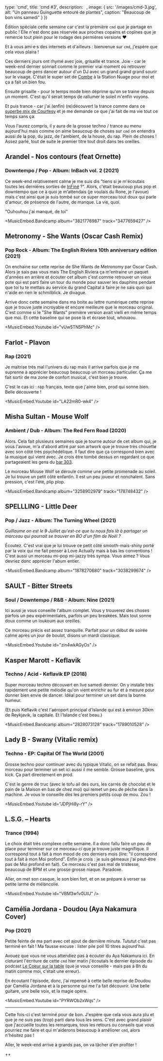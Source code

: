 

  type: 'cmd',
  title: 'cmd #3',
  description: `
`,
  image: {
    src: '/images/cmd-3.jpg',
    alt: "Un panneau Guinguette entouré de plantes",
    caption: "Beaucoup de bon vins samedi"
  }
}) 

Édition spéciale cette semaine car c'est la première `cmd` que je partage en
public ! Elle n'est donc pas réservée aux proches copains et copines que je
remercie tout plein pour le rodage des permières versions ♥

Et à vous ami·e·s des internets et d'ailleurs : bienvenue sur `cmd`, j'espère que
cela vous plaira !

Ces derniers jours ont rhymé avec joie, grisaille et trance. Joie - car le
week-end dernier sonnait comme le premier vrai moment où retrouver beaucoup de
gens dancer autour d'un DJ avec un grand grand grand sourir sur le visage.
C'était le super set de [Combe](https://www.facebook.com/djCombe) à la Station
Nuage pour moi et ça a fait un bien fou.

Ensuite grisaille - pour le temps mode bien déprime qu'on se traine depuis un
moment. C'est qu'il serait temps de rallumer le soleil m'enfin voyons.

Et puis trance - car j'ai (enfin) (re)découvert la trance comme dans ce
[superbe mix de Courtesy](https://www.youtube.com/watch?v=yEgV-alFoIU) et je me
demande ce que j'ai fait de ma vie tout ce temps sans ça.

Vous l'aurez compris, il y aura de la grosse techno / trance au menu aujourd'hui
mais comme on aime beaucoup de choses sur `cmd` on entendra aussi de la pop, du
jazz, de l'ambient, de la house, du rap. Plein de choses ! Assez parlé, tout de
suite le premier titre tout droit dans tes oreilles.


## Arandel - Nos contours (feat Ornette)
### Downtempo / Pop - Album: InBach vol. 2 (2021)

Ce week-end relativement calme je me suis dis "tiens si je m'écoutais toutes les
dernières sorties de [InFiné](https://infine-rec.bandcamp.com/artists) ?".
Alors, c'était beaucoup plus pop et downtempo que ce à quoi je m'attendais (je
voulais du Rone, je l'avoue) mais c'est ainsi que je suis tombé sur ce super
morceau tout doux qui parle d'amour, de présence de l'autre, de manque. La vie,
quoi.

"Ouhouhou j'ai manqué, de toi"

<MusicEmbed.Bandcamp album="3821776987" track="3477659427" />


## Metronomy - She Wants (Oscar Cash Remix)
### Pop Rock - Album: The English Riviera 10th anniversary edition (2021)

On enchaine sur cette reprise de She Wants de Metronomy par Oscar Cash. Alors
je sais pas vous mais The English Riviera ça m'entraine un paquet d'années en
arrière et écouter cet album c'est comme retrouver un vieux pote qui est
parti faire un tour du monde pour sauver les dauphins pendant que toi tu te
mettais au service du grand Capital à faire je ne sais quoi qui n'aide en rien
le schmilblick. Je divague.

Arrive donc cette semaine dans ma boite au lettre numérique cette reprise que je
trouve juste incroyable et encore meilleure que le morceau original. C'est comme
si le "She Wants" première version avait vielli en même temps que moi.
Et cette baseline qui se pose là et écrase tout, whouaou.

<MusicEmbed.Youtube id="vUw5TN5PhMc" />


## Farlot - Plavon 
### Rap (2021)

Je maitrise très mal l'univers du rap mais il arrive parfois que je me suprenne
à apprécier beaucoup beaucoup un morceau particulier. Ça me fait sortir de ma
zone de confort musical, c'est bien je trouve.

C'est le cas ici : rap français, texte que j'aime bien, prod qui sonne bien.
Belle découverte !

<MusicEmbed.Youtube id="LA22mR0-wk4" />


## Misha Sultan - Mouse Wolf
### Ambient / Dub - Album: The Red Fern Road (2020)

Alors. Cela fait plusieurs semaines que je tourne autour de cet album qui, je
vous l'avoue, m'a d'abord attiré par son artwork que je trouve très chouette
avec son côté très psychédélique. Il faut dire que ça correspond bien avec la
musique qui vient avec. Je crois être tombé dessus en regardant ce que
partageaient les gens du [bar 303](https://www.instagram.com/bar303nantes/).

Le morceau Mouse Wolf se déroule comme une petite promenade au soleil. Je lui
trouve un petit côté enfantin. Il est  un peu joueur et nonchalent. Sans
pression, c'est l'été, plip plop.

<MusicEmbed.Bandcamp album="3258902979" track="178748432" />


## SPELLLING - Little Deer
### Pop / Jazz - Album: The Turning Wheel (2021)

*Guillaume on est le 9 Juillet qu'est-ce que tu nous fais là à partager un
morceau qui pourrait se trouver en BO d'un film de Noël ?*

Écoutez. C'est vrai que je lui trouve ce petit côté smooth-mais-shiny porté par
la voix qui me fait penser à Love Actually mais à bas les conventions ! C'est
aussi un morceau mi-pop mi-jazzy très sympa. Vous aimez ? Vous devriez donc
apprécier l'abum entier.

<MusicEmbed.Bandcamp album="1878270680" track="3038299674" />


## SAULT - Bitter Streets
### Soul / Downtempo / R&B - Album: Nine (2021)

Ici aussi je vous conseille l'album complet. Vous y trouverez des choses
parfois un peu expérimentales, parfois un peu breakées. Mais tout
sonne doux comme un loukoum aux oreilles. 

Ce morceau précis est assez tranquille. Parfait pour un début de soirée calme
après un jour de boulot, disons un mardi classique.

<MusicEmbed.Youtube id="zin4wkAGyOs" />


## Kasper Marott - Keflavik
### Techno / Acid - Keflavik EP (2018)

Super morceau techno découvert en live samedi dernier. On y installe très
rapidement une petite mélodie qu'on vient enrichir au fur et à mesure pour
donner bien envie de dancer. Idéal pour terminer un set dans la bonne humeur.

(Et puis Keflavik c'est l'aéroport principal d'Islande qui est à environ 30km de
Reykjavik, la capitale. Et l'Islande c'est beau.)

<MusicEmbed.Bandcamp album="2828073128" track="1789010528" />


## Lady B - Swany (Vitalic remix)
### Techno - EP: Capital Of The World (2001)

Grosse techno pour continuer avec du typique Vitalic, on se refait pas. Beau
morceau pour terminer un set ici aussi il me semble. Grosse baseline, gros
kick. Ça part directement en prod.

C'est le genre de truc (avec le tofu ail des ours, les carrés de chocolat et le
pain de la Maison en bas de chez moi) qui remet un peu de pêche dans la machine.
Je vous le conseille dès les premiers petits coup de mou. Zou !

<MusicEmbed.Youtube id="JDPjHi8y-rY" />


## L.S.G. – Hearts
### Trance (1994)

Le choix était très complexe cette semaine.
Il a donc fallu faire un peu de place pour terminer sur ce morceau-ci que je
trouve juste magnifique.
Il correspond tout à fait à mon mood de ces derniers mois (lire: 
"il correspond tout à fait à mon Moi profond". Enfin je crois : je suis gémeaux 
j'ai peut-être pas de Moi profond en fait). Ce morceau c'est pas mal de
tristesse, beaucoup de BPM et une grosse grosse niaque. Paradoxe.

Aller, on met son casque, le son bien fort, et on se prépare à verser sa petite
larme de mélancolie.

<MusicEmbed.Youtube id="VBM3w1v0UIU" />


## Camélia Jordana - Doudou (Aya Nakamura Cover)
### Pop (2021)

Petite feinte de ma part avec cet ajout de dernière minute. Tututut c'est pas
terminé en fait ! Ma fausse excuse : lister pile poil 10 titres aujourd'hui.

Avouez que vous ne vous attendiez pas à écouter du Aya Nakamura ici. En
cloturant l'écriture de cette `cmd` hier matin j'écoutais le dernier épisode du
podcast [Le Coeur sur la table](https://www.binge.audio/podcast/le-coeur-sur-la-table)
(que je vous conseille - mais pas à 8h du matin comme moi, c'était une erreur).

En écoutant l'épisode, donc, j'ai repensé à cette belle reprise de Doudou par
Camélia Jordana et à la personne qui me l'a fait découvrir. Une belle guitare,
une belle voix, et la magie opère.

<MusicEmbed.Youtube id="PYRWOb2xWqs" />


---


Cette fois-ci c'est terminé pour de bon. J'espère que cela vous aura plu et que
je ne suis pas (trop) parti dans tous les sens. C'est avec grand plaisir
que j'accueille toutes les remarques, tous les retours ou conseils que vous 
pourriez me faire et qui m'aiderons beaucoup à améliorer `cmd`, alors n'hésitez
pas !

Aller, le week-end arrive à grands pas, on va tâcher d'en profiter !

++

